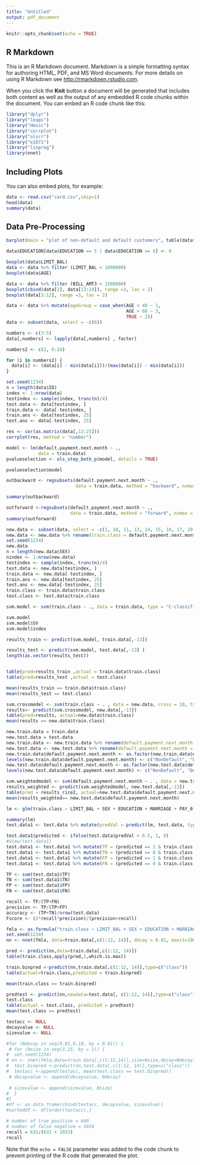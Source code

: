 ```yaml
---
title: "Untitled"
output: pdf_document
---
```


```r
knitr::opts_chunk$set(echo = TRUE)
```

## R Markdown

This is an R Markdown document. Markdown is a simple formatting syntax for authoring HTML, PDF, and MS Word documents. For more details on using R Markdown see <http://rmarkdown.rstudio.com>.

When you click the **Knit** button a document will be generated that includes both content as well as the output of any embedded R code chunks within the document. You can embed an R code chunk like this:

```r
library("dplyr")
library("leaps")
library("Hmisc")
library("corrplot")
library("olsrr")
library("e1071")
library("linprog")
library(nnet)
```

## Including Plots

You can also embed plots, for example:

```r
data <- read.csv("card.csv",skip=1)
head(data)
summary(data)
```

## Data Pre-Processing
```r
barplot(main = "plot of non-default and default customers", table(data$default.payment.next.month), ylim = c(0,25000))

data$EDUCATION[data$EDUCATION == 5 | data$EDUCATION == 6] <- 0

boxplot(data$LIMIT_BAL)
data <- data %>% filter (LIMIT_BAL < 1000000)
boxplot(data$AGE)

data <- data %>% filter (BILL_AMT3 < 1500000)
boxplot(cbind(data[2], data[13:24]), range =3, las = 2)
boxplot(data[3:12], range =3, las = 2)

data <- data %>% mutate(ageGroup = case_when(AGE < 40 ~ 1,
                                             AGE > 60 ~ 3,
                                             TRUE ~ 2))
data <- subset(data, select = -c(6))

numbers <- c(3:5)
data[,numbers] <- lapply(data[,numbers] , factor)

numbers2 <- c(2, 6:24)

for (i in numbers2) {
  data[i] <- (data[i] - min(data[i]))/(max(data[i]) - min(data[i]))
}
```

```r
set.seed(1234)
n = length(data$ID)
index <- 1:nrow(data)
testindex <- sample(index, trunc(n)/4)
test.data <- data[testindex, ]   
train.data <- data[-testindex, ]
train.ans <- data[testindex, 25]
test.ans <- data[-testindex, 25]
```

``` r
res <- cor(as.matrix(data[,13:25]))
corrplot(res, method = "number")

model <- lm(default.payment.next.month ~ ., 
            data = train.data)
pvalueselection <- ols_step_both_p(model, details = TRUE)

pvalueselection$model

outbackward <- regsubsets(default.payment.next.month ~ .,
                          data = train.data, method = "backward", nvmax = 13)

summary(outbackward)

outforward <-regsubsets(default.payment.next.month ~ ., 
                        data = train.data, method = "forward", nvmax = 13)
summary(outforward)
```

```r
new.data <- subset(data, select = -c(1, 10, 11, 13, 14, 15, 16, 17, 20, 21, 23))
new.data <- new.data %>% rename(train.class = default.payment.next.month)
set.seed(1234)
new.data
n = length(new.data$SEX)
nindex <- 1:nrow(new.data)
testindex <- sample(index, trunc(n)/4)
test.data <- new.data[testindex, ]   
train.data <- new.data[-testindex, ]
train.ans <- new.data[testindex, 25]
test.ans <- new.data[-testindex, 25]
train.class <- train.data$train.class
test.class <- test.data$train.class
```

```r
svm.model <- svm(train.class ~ ., data = train.data, type = "C-classification", kernel = "linear")

svm.model
svm.model$SV
svm.model$index

results_train <- predict(svm.model, train.data[,-13])

results_test <- predict(svm.model, test.data[,-13] )
length(as.vector(results_test))


table(pred=results_train ,actual = train.data$train.class)
table(pred=results_test ,actual = test.class)

mean(results_train == train.data$train.class)
mean(results_test == test.class)

svm.crossmodel <- svm(train.class ~ . , data = new.data, cross = 10, type = "C-classification", kernel = "linear", cost=1)
results<- predict(svm.crossmodel, new.data[,-13])
table(pred=results, actual=new.data$train.class)
mean(results == new.data$train.class)

new.train.data = train.data
new.test.data = test.data
new.train.data <- new.train.data %>% rename(default.payment.next.month = train.class)
new.test.data <- new.test.data %>% rename(default.payment.next.month = train.class)
new.train.data$default.payment.next.month <- as.factor(new.train.data$default.payment.next.month)
levels(new.train.data$default.payment.next.month) <- c("NonDefault", "Default")
new.test.data$default.payment.next.month <- as.factor(new.test.data$default.payment.next.month)
levels(new.test.data$default.payment.next.month) <- c("NonDefault", "Default")

svm.weightedmodel <- svm(default.payment.next.month ~ . , data = new.train.data, cross = 10, type = "C-classification", kernel = "linear", cost = 1, class.weights = c(NonDefault = 0.3, Default = 0.7))
results_weighted <- predict(svm.weightedmodel, new.test.data[,-13])
table(pred = results_rice2, actual=new.test.data$default.payment.next.month)
mean(results_weighted== new.test.data$default.payment.next.month)

```

``` r
lm <- glm(train.class ~ LIMIT_BAL + SEX + EDUCATION + MARRIAGE + PAY_0 + PAY_2 + PAY_3 + PAY_4 + BILL_AMT1 + PAY_AMT1 + PAY_AMT2 + PAY_AMT5 + ageGroup, data = train.data, family = "binomial")

summary(lm)
test.data1 <- test.data %>% mutate(predVal = predict(lm, test.data, type = 'response'))

test.data1$predicted <- ifelse(test.data$predVal > 0.5, 1, 0)
#View(test.data1)
test.data1 <- test.data1 %>% mutate(TP = (predicted == 1 & train.class == 1))
test.data1 <- test.data1 %>% mutate(TN = (predicted == 0 & train.class == 0))
test.data1 <- test.data1 %>% mutate(FP = (predicted == 1 & train.class == 0))
test.data1 <- test.data1 %>% mutate(FN = (predicted == 0 & train.class == 1))

TP <- sum(test.data1$TP)
TN <- sum(test.data1$TN)
FP <- sum(test.data1$FP)
FN <- sum(test.data1$FN)

recall <- TP/(TP+FN)
precision <- TP/(TP+FP)
accuracy <- (TP+TN)/nrow(test.data)
Fscore <- (2*recall*precision)/(precision+recall)

```

```r
fmla <- as.formula("train.class ~ LIMIT_BAL + SEX + EDUCATION + MARRIAGE + PAY_0 + PAY_2 + PAY_3 + PAY_4 + BILL_AMT1 + PAY_AMT1 + PAY_AMT2 + PAY_AMT5 + ageGroup")
set.seed(1234)
nn <- nnet(fmla, data=train.data[,c(1:12, 14)], decay = 0.01, maxit=1000,size=6,entropy=TRUE)

pred <- predict(nn,data=train.data[,c(1:12, 14)])
table(train.class,apply(pred,1,which.is.max))

train.binpred <-predict(nn,train.data[,c(1:12, 14)],type=c("class"))
table(actual=train.class,predicted = train.binpred)

mean(train.class == train.binpred)

predtest <- predict(nn,newdata=test.data[, c(1:12, 14)],type=c("class"))
test.class
table(actual = test.class, predicted = predtest)
mean(test.class == predtest)

testacc <- NULL
decayvalue <- NULL
sizevalue <- NULL

#for (Ndecay in seq(0.01,0.10, by = 0.01)) {
 # for (Nsize in seq(3,15, by = 1)) {
#  set.seed(1234)
# nn <- nnet(fmla,data=train.data[,c(1:12,14)],size=Nsize,decay=Ndecay,entropy=TRUE,maxit=1000)
#  test.binpred <-predict(nn,test.data[,c(1:12, 14)],type=c("class"))
#  testacc <-append(testacc, mean(test.class == test.binpred))
 # decayvalue <- append(decayvalue, Ndecay)
  
 # sizevalue <- append(sizevalue, Nsize)
#  }
#}
#df <- as.data.frame(cbind(testacc, decayvalue, sizevalue))
#sorteddf <- df[order(testacc),]

# number of true positive = 640
# number of false negative = 1024
recall = 631/(631 + 1033)
recall

  ```
Note that the `echo = FALSE` parameter was added to the code chunk to prevent printing of the R code that generated the plot.
